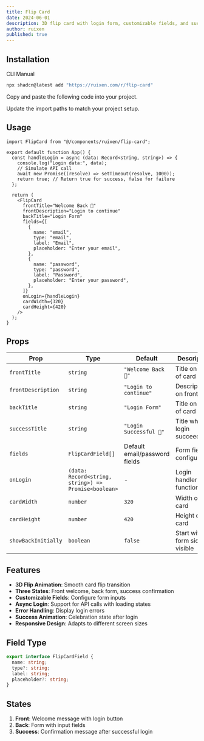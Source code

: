 ```yaml
---
title: Flip Card
date: 2024-06-01
description: 3D flip card with login form, customizable fields, and success states
author: ruixen
published: true
---
```


<ComponentPreview name="flip-card-demo" category="forms" />

## Installation

<Tabs defaultValue="cli">

<TabsList>
  <TabsTrigger value="cli">CLI</TabsTrigger>
  <TabsTrigger value="manual">Manual</TabsTrigger>
</TabsList>
<TabsContent value="cli">

```bash
npx shadcn@latest add "https://ruixen.com/r/flip-card"
```

</TabsContent>

<TabsContent value="manual">

<Steps>

<Step>Copy and paste the following code into your project.</Step>

<ComponentSource name="flip-card" />

<Step>Update the import paths to match your project setup.</Step>

</Steps>

</TabsContent>

</Tabs>

## Usage

```tsx
import FlipCard from "@/components/ruixen/flip-card";

export default function App() {
  const handleLogin = async (data: Record<string, string>) => {
    console.log("Login data:", data);
    // Simulate API call
    await new Promise((resolve) => setTimeout(resolve, 1000));
    return true; // Return true for success, false for failure
  };

  return (
    <FlipCard
      frontTitle="Welcome Back 👋"
      frontDescription="Login to continue"
      backTitle="Login Form"
      fields={[
        {
          name: "email",
          type: "email",
          label: "Email",
          placeholder: "Enter your email",
        },
        {
          name: "password",
          type: "password",
          label: "Password",
          placeholder: "Enter your password",
        },
      ]}
      onLogin={handleLogin}
      cardWidth={320}
      cardHeight={420}
    />
  );
}
```

## Props

| Prop                | Type                                                 | Default                       | Description                  |
| ------------------- | ---------------------------------------------------- | ----------------------------- | ---------------------------- |
| `frontTitle`        | `string`                                             | `"Welcome Back 👋"`           | Title on front of card       |
| `frontDescription`  | `string`                                             | `"Login to continue"`         | Description on front         |
| `backTitle`         | `string`                                             | `"Login Form"`                | Title on back of card        |
| `successTitle`      | `string`                                             | `"Login Successful 🎉"`       | Title when login succeeds    |
| `fields`            | `FlipCardField[]`                                    | Default email/password fields | Form fields configuration    |
| `onLogin`           | `(data: Record<string, string>) => Promise<boolean>` | -                             | Login handler function       |
| `cardWidth`         | `number`                                             | `320`                         | Width of the card            |
| `cardHeight`        | `number`                                             | `420`                         | Height of the card           |
| `showBackInitially` | `boolean`                                            | `false`                       | Start with form side visible |

## Features

- **3D Flip Animation**: Smooth card flip transition
- **Three States**: Front welcome, back form, success confirmation
- **Customizable Fields**: Configure form inputs
- **Async Login**: Support for API calls with loading states
- **Error Handling**: Display login errors
- **Success Animation**: Celebration state after login
- **Responsive Design**: Adapts to different screen sizes

## Field Type

```typescript
export interface FlipCardField {
  name: string;
  type?: string;
  label: string;
  placeholder?: string;
}
```

## States

1. **Front**: Welcome message with login button
2. **Back**: Form with input fields
3. **Success**: Confirmation message after successful login
